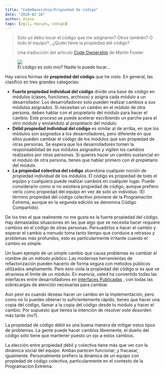 ```yaml
---
title: "CodeOwnership—Propiedad de código"
date: "2018-02-16"
author: diana
tags: [agil, equipo, codigo]
---
```


> Solo yo debo tocar el código que me asignaron? Otros también? O todo el equipo?…¿Quién tiene la propiedad del código?
>
> Una traducción del articulo [Code Ownership](https://martinfowler.com/bliki/CodeOwnership.html) de Martin Fowler

<figure>
  <img src="https://cdn-images-1.medium.com/max/800/1*f0j7na4Iscep48mzTlHf1A.jpeg" />
  <figcaption>El código es solo mio? Nadie lo puede tocar…</figcaption>
</figure>

Hay varios formas de **propiedad del código** que he visto. En general, las clasificó en tres grandes categorías:

- **Fuerte propiedad individual del código** divide una base de código en módulos (clases, funciones, archivos) y asigna cada módulo a un desarrollador. Los desarrolladores solo pueden realizar cambios a sus módulos asignados. Si necesitan un cambio en el módulo de otra persona, deben hablar con el propietario del módulo para hacer el cambio. Este proceso se puede acelerar escribiendo un parche para el otro módulo y enviándolo al propietario del módulo.
- **Débil propiedad individual del código** es similar al de arriba, en que los módulos son asignados a los desarrolladores, pero diferente en que ellos pueden cambiar el código de los módulos que son propiedad de otras personas. Se espera que los desarrolladores tomen la responsabilidad de sus módulos asignados y vigilen los cambios realizados por otras personas. Si quieres hacer un cambio sustancial en el módulo de otra persona, tienes que hablar primero con el propietario del módulo.
- **La propiedad colectiva del código** abandona cualquier noción de propiedad individual de los módulos. El código es propiedad de todo el equipo y cualquiera puede realizar cambios en cualquier lugar. Puede considerarlo como si no existiera propiedad de código, aunque prefiero verlo como propiedad del equipo en vez de solo un individuo. (El término propiedad del código colectivo proviene de la Programación Extrema, aunque en la segunda edición se denomina Código Compartido).

De los tres el que realmente no me gusta es la fuerte propiedad del código. Hay demasiadas situaciones en las que algo que se necesita hacer requiere cambios en el código de otras personas. Persuadirlos a hacer el cambio y esperar el cambio a menudo toma tanto tiempo que conduce a retrasos y problemas más profundos, esto es particularmente irritante cuando el cambio es simple.

Un buen ejemplo de un simple cambio que causa problemas es cambiar el nombre de un método público. Las modernas herramientas de refactorización pueden hacerlo de forma segura con métodos públicos utilizados ampliamente. Pero esto viola la propiedad del código si es que se atraviesa el límite de un módulo. En esencia, usted ha convertido todas las interfaces entre desarrolladores en [Interfaces Publicadas](https://martinfowler.com/bliki/PublishedInterface.html) , con todas las sobrecargas de atención necesarias para cambiar.

Aún peor es cuando deseas hacer un cambio en la implementación, pero como no lo puedes obtener lo suficientemente rápido, tienes que hacer una copia del código, llamar a la copia del código desde tu módulo y hacer el cambio. Por supuesto que tienes la intención de resolver este desorden más tarde (no?).

La propiedad de código débil es una buena manera de mitigar estos tipos de problemas. La gente puede hacer cambios libremente, el dueño del código sólo tiene que mantener puesto un ojo a estos cambios.

La elección entre propiedad débil y colectiva tiene más que ver con la dinámica social del equipo. Ambas parecen funcionar, y fracasar, igualmente. Personalmente prefiero la dinámica de un equipo con propiedad de código colectiva, particularmente en el contexto de la Programación Extrema.
